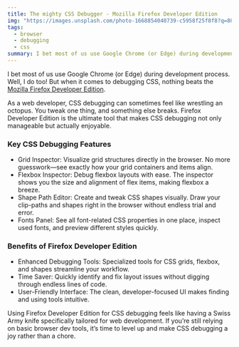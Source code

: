 ```yaml
---
title: The mighty CSS Debugger - Mozilla Firefox Developer Edition
img: "https://images.unsplash.com/photo-1668854040739-c5958f25f8f8?q=80&w=640&auto=format&fit=crop"
tags:
  - browser
  - debugging
  - css
summary: I bet most of us use Google Chrome (or Edge) during development process. Well, I do too! But when it comes to debugging CSS, nothing beats the Mozilla Firefox Developer Edition.
---
```


I bet most of us use Google Chrome (or Edge) during development process. Well, I do too! But when it comes to debugging CSS, nothing beats the [Mozilla Firefox Developer Edition](https://www.mozilla.org/en-US/firefox/developer/).

As a web developer, CSS debugging can sometimes feel like wrestling an octopus. You tweak one thing, and something else breaks. Firefox Developer Edition is the ultimate tool that makes CSS debugging not only manageable but actually enjoyable.

### Key CSS Debugging Features

- Grid Inspector: Visualize grid structures directly in the browser. No more guesswork—see exactly how your grid containers and items align.
- Flexbox Inspector: Debug flexbox layouts with ease. The inspector shows you the size and alignment of flex items, making flexbox a breeze.
- Shape Path Editor: Create and tweak CSS shapes visually. Draw your clip-paths and shapes right in the browser without endless trial and error.
- Fonts Panel: See all font-related CSS properties in one place, inspect used fonts, and preview different styles quickly.

### Benefits of Firefox Developer Edition

- Enhanced Debugging Tools: Specialized tools for CSS grids, flexbox, and shapes streamline your workflow.
- Time Saver: Quickly identify and fix layout issues without digging through endless lines of code.
- User-Friendly Interface: The clean, developer-focused UI makes finding and using tools intuitive.

Using Firefox Developer Edition for CSS debugging feels like having a Swiss Army knife specifically tailored for web development.
If you’re still relying on basic browser dev tools, it’s time to level up and make CSS debugging a joy rather than a chore.
